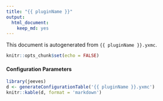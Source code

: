 ```yaml
---
title: "{{ pluginName }}"
output: 
  html_document: 
    keep_md: yes
---
```


This document is autogenerated from `{{ pluginName }}.yxmc`.

```r
knitr::opts_chunk$set(echo = FALSE)
```


#### Configuration Parameters

```r
library(jeeves)
d <- generateConfigurationTable('{{ pluginName }}.yxmc')
knitr::kable(d, format = 'markdown')
```


